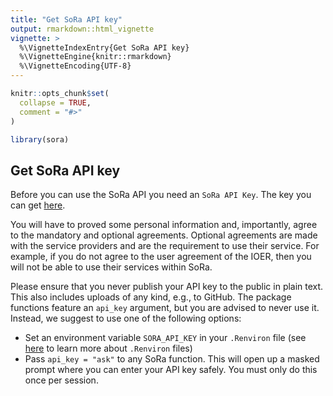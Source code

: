 ```yaml
---
title: "Get SoRa API key"
output: rmarkdown::html_vignette
vignette: >
  %\VignetteIndexEntry{Get SoRa API key}
  %\VignetteEngine{knitr::rmarkdown}
  %\VignetteEncoding{UTF-8}
---
```


```r
knitr::opts_chunk$set(
  collapse = TRUE,
  comment = "#>"
)
```

```r
library(sora)
```

## Get SoRa API key 

Before you can use the SoRa API you need an `SoRa API Key`. The key you can get [here](https://sora.gesis.org/unofficial/sora-user-mod/users/request-api-key).

You will have to proved some personal information and, importantly,
agree to the mandatory and optional agreements. Optional agreements are
made with the service providers and are the requirement to use their
service. For example, if you do not agree to the user agreement of the
IOER, then you will not be able to use their services within SoRa.

Please ensure that you never publish your API key to the public in plain
text. This also includes uploads of any kind, e.g., to GitHub. The
package functions feature an `api_key` argument, but you are advised to
never use it. Instead, we suggest to use one of the following options:

- Set an environment variable `SORA_API_KEY` in your `.Renviron` file
  (see [here](https://docs.posit.co/ide/user/ide/guide/environments/r/managing-r.html#renviron)
  to learn more about `.Renviron` files)
- Pass `api_key = "ask"` to any SoRa function. This will open up a
  masked prompt where you can enter your API key safely. You must only
  do this once per session.